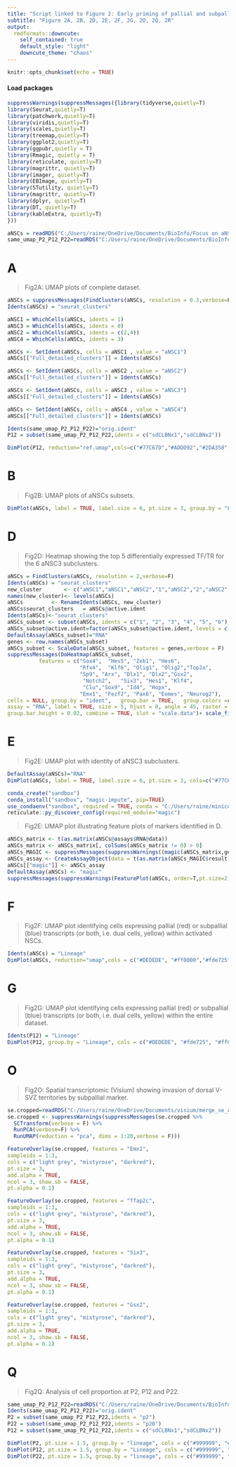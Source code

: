 ---
title: "Script linked to Figure 2: Early priming of pallial and subpallial aNSCs along multiple trajectories."
subtitle: "Figure 2A, 2B, 2D, 2E, 2F, 2G, 2O, 2Q, 2R"
output:
  rmdformats::downcute:
    self_contained: true
    default_style: "light"
    downcute_theme: "chaos"
---

```{r setup, include=FALSE}
knitr::opts_chunk$set(echo = TRUE)
```

#### Load packages 

```{r,warning=FALSE, include=T}
suppressWarnings(suppressMessages({library(tidyverse,quietly=T)
library(Seurat,quietly=T)
library(patchwork,quietly=T)
library(viridis,quietly=T)
library(scales,quietly=T)
library(treemap,quietly=T)
library(ggplot2,quietly=T)
library(ggpubr,quietly = T)
library(Rmagic, quietly = T)
library(reticulate, quietly=T)
library(magrittr, quietly=T)
library(imager, quietly=T)
library(EBImage, quietly=T)
library(STutility, quietly=T)
library(magrittr, quietly=T)
library(dplyr, quietly=T)
library(DT, quietly=T)
library(kableExtra, quietly=T)
}))
```


```{r,echo=FALSE}
aNSCs = readRDS("C:/Users/raine/OneDrive/Documents/BioInfo/Focus on aNSCs + cytoscape network/aNSCs_subclusters.RDS")
same_umap_P2_P12_P22=readRDS("C:/Users/raine/OneDrive/Documents/BioInfo/newdataset/same_umap_P2_P12_P22.rds")
```

# A

> Fig2A: UMAP plots of complete dataset.

```{r,fig.width=8,fig.height=6,fig.align="center"}
aNSCs = suppressMessages(FindClusters(aNSCs, resolution = 0.3,verbose=F))
Idents(aNSCs) = "seurat_clusters"

aNSC1 = WhichCells(aNSCs, idents = 1)
aNSC3 = WhichCells(aNSCs, idents = 0)
aNSC2 = WhichCells(aNSCs, idents = c(2,4))
aNSC4 = WhichCells(aNSCs, idents = 3)

aNSCs <- SetIdent(aNSCs, cells = aNSC1 , value = "aNSC1") 
aNSCs[["Full_detailed_clusters"]] = Idents(aNSCs) 

aNSCs <- SetIdent(aNSCs, cells = aNSC2 , value = "aNSC2") 
aNSCs[["Full_detailed_clusters"]] = Idents(aNSCs) 

aNSCs <- SetIdent(aNSCs, cells = aNSC3 , value = "aNSC3") 
aNSCs[["Full_detailed_clusters"]] = Idents(aNSCs) 

aNSCs <- SetIdent(aNSCs, cells = aNSC4 , value = "aNSC4") 
aNSCs[["Full_detailed_clusters"]] = Idents(aNSCs) 

Idents(same_umap_P2_P12_P22)="orig.ident"
P12 = subset(same_umap_P2_P12_P22,idents = c("sdCLBNx1","sdCLBNx2"))

DimPlot(P12, reduction="ref.umap",cols=c("#77C67D","#ADDD92","#2DA358","#9E9E23","#DEDEDE","#DEDEDE","#DEDEDE","#DEDEDE","#DEDEDE","#DEDEDE","#DEDEDE","#DEDEDE","#DEDEDE","#DEDEDE","#DEDEDE","#DEDEDE"), label = F, pt.size = 1,group.by = "Full_clusters",repel=T)

```

# B

> Fig2B: UMAP plots of aNSCs subsets.

```{r,fig.width=5,fig.height=5,fig.align="center"}

DimPlot(aNSCs, label = TRUE, label.size = 6, pt.size = 3, group.by = "Full_detailed_clusters", cols=c("#9E9E23","#2DA358","#ADDD92","#77C67D"))+NoLegend()

```

# D

> Fig2D: Heatmap showing the top 5 differentially expressed TF/TR for the 6 aNSC3 subclusters.

```{r,fig.width=7,fig.height=5,fig.align="center"}
aNSCs = FindClusters(aNSCs, resolution = 2,verbose=F)
Idents(aNSCs) = "seurat_clusters"
new_cluster       <- c("aNSC1","aNSC1","aNSC2","1","aNSC2","2","aNSC2","5","3","aNSC4","6","4","aNSC4","aNSC1","aNSC1")
names(new_cluster)<- levels(aNSCs)
aNSCs         <- RenameIdents(aNSCs, new_cluster)
aNSCs$seurat_clusters   = aNSCs@active.ident
Idents(aNSCs)<-"seurat_clusters"
aNSCs_subset <- subset(aNSCs, idents = c("1", "2", "3", "4", "5", "6"), invert = FALSE)
aNSCs_subset@active.ident=factor(aNSCs_subset@active.ident, levels = c("1", "2", "3", "4", "5", "6"))
DefaultAssay(aNSCs_subset)="RNA"
genes <- row.names(aNSCs_subset)
aNSCs_subset <- ScaleData(aNSCs_subset, features = genes,verbose = F)
suppressMessages(DoHeatmap(aNSCs_subset,
          features = c("Sox4",	"Hes5",	"Zeb1",	"Hes6",
                       "Rfx4",	"Klf6", "Olig1", "Olig2","Top2a", 	
                       "Sp9", "Arx", "Dlx1", "Dlx2","Gsx2",
                       	"Notch2",	"Six3", "Hes1",	"Klf4",	
                        "Clu","Sox9", "Id4", "Hopx",
                       "Emx1", "Fezf2", "Pax6",	"Eomes", "Neurog2"),
cells = NULL, group.by = "ident",   group.bar = TRUE,   group.colors =c("#F0EC65","#00BA38","#00C0AF","#B983FF","#00BCD8","#619CFF"), disp.min = -0.2, disp.max = 1.2, 
assay = "RNA", label = TRUE, size = 5, hjust = 0, angle = 45, raster = TRUE, draw.lines = TRUE,  lines.width = 5,
group.bar.height = 0.02, combine = TRUE, slot = "scale.data")+ scale_fill_viridis(alpha = 1, begin = 0, end = 1, direction = 1,discrete = FALSE, option = "D")) 
```

# E

> Fig2E: UMAP plot with identity of aNSC3 subclusters.

```{r,fig.width=5,fig.height=4,fig.align="center"}
DefaultAssay(aNSCs)="RNA"
DimPlot(aNSCs, label = TRUE, label.size = 6, pt.size = 3, cols=c("#77C67D","#ADDD92","#F0EC65","#00BA38","#00C0AF","#00BCD8","#9E9E23","#619CFF","#B983FF"))+NoLegend()
```

```{r,include=F}
conda_create("sandbox")
conda_install("sandbox", "magic-impute", pip=TRUE)
use_condaenv("sandbox", required = TRUE, conda = "C:/Users/raine/miniconda3/condabin/conda")
reticulate::py_discover_config(required_module="magic")
```

> Fig2E: UMAP plot illustrating feature plots of markers identified in D.

```{r,fig.width=8,fig.height=11,fig.align="center"}
aNSCs_matrix <- t(as.matrix(aNSCs@assays$RNA@data))
aNSCs_matrix <- aNSCs_matrix[, colSums(aNSCs_matrix != 0) > 0]
aNSCs_MAGIC <- suppressMessages(suppressWarnings((magic(aNSCs_matrix,genes,verbose = F))))
aNSCs_assay <- CreateAssayObject(data = t(as.matrix(aNSCs_MAGIC$result)))
aNSCs[["magic"]] <- aNSCs_assay
DefaultAssay(aNSCs) <- "magic"
suppressMessages(suppressWarnings(FeaturePlot(aNSCs, order=T,pt.size=2,features = c("Dlx1","Dlx2","Olig1","Olig2","Gsx2","Emx1","Eomes","Neurog2"),ncol = 2)& scale_color_viridis_c(option="B")&theme_void()))
```

# F

> Fig2F: UMAP plot identifying cells expressing pallial (red) or subpallial (blue) transcripts (or both, i.e. dual cells, yellow) within activated NSCs.

```{r,fig.width=5,fig.height=4,fig.align="center"}
Idents(aNSCs) = "Lineage"
DimPlot(aNSCs, reduction="umap",cols = c("#DEDEDE", "#ff0000","#fde725","#0000ff"), label = F, pt.size = 2,group.by = "Lineage", order=c("GABACells","DualCells","GLUCells"))+NoLegend()
```

# G

> Fig2G: UMAP plot identifying cells expressing pallial (red) or subpallial (blue) transcripts (or both, i.e. dual cells, yellow) within the entire dataset.

```{r,fig.width=7,fig.height=5,fig.align="center"}
Idents(P12) = "Lineage"
DimPlot(P12, group.by = "Lineage", cols = c("#DEDEDE", "#fde725", "#ff0000", "#0000ff"), order = c("GABACells", "GLUCells", "DualCells"),pt.size = 1.5)
```

# O

> Fig2O: Spatial transcriptomic (Visium) showing invasion of dorsal V-SVZ territories by subpallial marker.

```{r}
se.cropped=readRDS("C:/Users/raine/OneDrive/Documents/visium/merge_se_cropped.rds")
se.cropped <- suppressWarnings(suppressMessages(se.cropped %>% 
  SCTransform(verbose = F) %>%
  RunPCA(verbose=F) %>%
  RunUMAP(reduction = "pca", dims = 1:20,verbose = F)))
```

```{r, fig.width=10, fig.height=3,fig.align="center"}

FeatureOverlay(se.cropped, features = "Emx1",
sampleids = 1:3,
cols = c("light grey", "mistyrose", "darkred"),
pt.size = 3,
add.alpha = TRUE,
ncol = 3, show.sb = FALSE,
pt.alpha = 0.1)

FeatureOverlay(se.cropped, features = "Tfap2c",
sampleids = 1:3,
cols = c("light grey", "mistyrose", "darkred"),
pt.size = 3,
add.alpha = TRUE,
ncol = 3, show.sb = FALSE,
pt.alpha = 0.1)

FeatureOverlay(se.cropped, features = "Six3",
sampleids = 1:3,
cols = c("light grey", "mistyrose", "darkred"),
pt.size = 3,
add.alpha = TRUE,
ncol = 3, show.sb = FALSE,
pt.alpha = 0.1)

FeatureOverlay(se.cropped, features = "Gsx2",
sampleids = 1:3,
cols = c("light grey", "mistyrose", "darkred"),
pt.size = 3,
add.alpha = TRUE,
ncol = 3, show.sb = FALSE,
pt.alpha = 0.1)

```

# Q

> Fig2Q: Analysis of cell proportion at P2, P12 and P22.

```{r,fig.width=7,fig.height=5,fig.align="center"}

same_umap_P2_P12_P22=readRDS("C:/Users/raine/OneDrive/Documents/BioInfo/newdataset/same_umap_P2_P12_P22.rds")
Idents(same_umap_P2_P12_P22)="orig.ident"
P2 = subset(same_umap_P2_P12_P22,idents = "p2")
P22 = subset(same_umap_P2_P12_P22,idents = "p20")
P12 = subset(same_umap_P2_P12_P22,idents = c("sdCLBNx1","sdCLBNx2"))

DimPlot(P2, pt.size = 1.5, group.by = "lineage", cols = c("#999999", "#fde725", "#ff0000", "#0000ff"), order = c("GABACells", "GLUCells", "DualCells"))+NoLegend()+theme_void()
DimPlot(P12, pt.size = 1.5, group.by = "Lineage", cols = c("#999999", "#fde725", "#ff0000", "#0000ff"), order = c("GABACells", "GLUCells", "DualCells"))+NoLegend()+theme_void()
DimPlot(P22, pt.size = 1.5, group.by = "lineage", cols = c("#999999", "#fde725", "#ff0000", "#0000ff"), order = c("GABACells", "GLUCells", "DualCells"))+NoLegend()+theme_void()

```